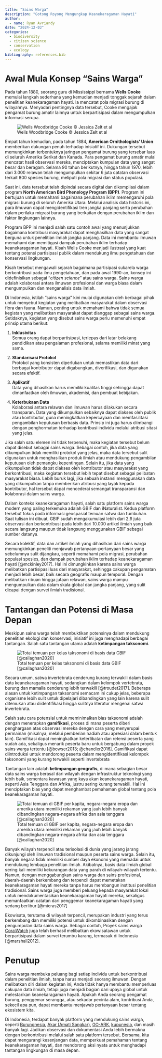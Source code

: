 ```yaml
---
title: "Sains Warga"
description: "Gotong Royong Mengungkap Keanekaragaman Hayati"
author:
  - name: Ryan Avriandy
date: "2024-12-03"
categories:
  - biodiversity
  - citizen science
  - conservation
  - ecology
bibliography: references.bib
---
```


# Awal Mula Konsep "Sains Warga"

Pada tahun 1880, seorang guru di Mississippi bernama **Wells Cooke** memulai langkah sederhana yang kemudian menjadi tonggak sejarah dalam penelitian keanekaragaman hayati. Ia mencatat pola migrasi burung di wilayahnya. Menyadari pentingnya data tersebut, Cooke mengajak pengamat burung amatir lainnya untuk berpartisipasi dalam mengumpulkan informasi serupa.

![Wells Woodbridge Cooke © Jessica Zelt et al](img14.jpg){fig-align="center"}

Empat tahun kemudian, pada tahun 1884, **American Ornithologists’ Union** memberikan dukungan penuh terhadap inisiatif ini. Dukungan tersebut memungkinkan terbentuknya jaringan pengamat burung yang tersebar luas di seluruh Amerika Serikat dan Kanada. Para pengamat burung amatir mulai mencatat hasil observasi mereka, menciptakan kumpulan data yang sangat besar dan beragam. Selama 90 tahun berikutnya, hingga tahun 1970, lebih dari 3.000 relawan telah mengumpulkan sekitar 6 juta catatan observasi terkait 800 spesies burung, meliputi pola migrasi dan status populasi.

Saat ini, data tersebut telah dipindai secara digital dan dikompilasi dalam program **North American Bird Phenology Program (BPP)**. Program ini bertujuan untuk memahami bagaimana perubahan iklim memengaruhi pola migrasi burung di seluruh Amerika Utara. Melalui analisis data historis ini, para ilmuwan dapat mengidentifikasi tren jangka panjang serta perubahan dalam perilaku migrasi burung yang berkaitan dengan perubahan iklim dan faktor lingkungan lainnya.

Program BPP ini menjadi salah satu contoh awal yang menunjukkan bagaimana kontribusi masyarakat dapat menghasilkan data yang sangat berguna untuk penelitian ilmiah jangka panjang. Data ini membantu ilmuwan memahami dan memitigasi dampak perubahan iklim terhadap keanekaragaman hayati. Kisah Wells Cooke menjadi ilustrasi yang kuat tentang potensi partisipasi publik dalam mendukung ilmu pengetahuan dan konservasi lingkungan.

Kisah tersebut mengawali sejarah bagaimana partisipasi sukarela warga berkontribusi pada ilmu pengetahuan, dan pada awal 1990-an, konsep ini didefinisikan sebagai "*citizen science*" atau sains warga. Sains warga adalah kolaborasi antara ilmuwan profesional dan warga biasa dalam mengumpulkan dan menganalisis data ilmiah.

Di Indonesia, istilah "sains warga" kini mulai digunakan oleh berbagai pihak untuk menyebut kegiatan yang melibatkan masyarakat dalam observasi flora dan fauna. Namun, penting untuk memahami bahwa tidak semua kegiatan yang melibatkan masyarakat dapat dianggap sebagai sains warga. Setidaknya, kegiatan yang disebut sains warga perlu memenuhi empat prinsip utama berikut:

1.  **Inklusivitas**\
    Semua orang dapat berpartisipasi, terlepas dari latar belakang pendidikan atau pengalaman profesional, selama memiliki minat yang sama.

2.  **Standarisasi Protokol**\
    Protokol yang konsisten diperlukan untuk memastikan data dari berbagai kontributor dapat digabungkan, diverifikasi, dan digunakan secara efektif.

3.  **Aplikatif**\
    Data yang dihasilkan harus memiliki kualitas tinggi sehingga dapat dimanfaatkan oleh ilmuwan, akademisi, dan pembuat kebijakan.

4.  **Keterbukaan Data**\
    Kolaborasi antara relawan dan ilmuwan harus dilakukan secara transparan. Data yang dikumpulkan sebaiknya dapat diakses oleh publik atau kontributor, guna meningkatkan kepercayaan dan memfasilitasi pengambilan keputusan berbasis data. Prinsip ini juga harus diimbangi dengan penghormatan terhadap kontribusi individu melalui atribusi sitasi yang jelas.

Jika salah satu elemen ini tidak terpenuhi, maka kegiatan tersebut belum dapat disebut sebagai sains warga. Sebagai contoh, jika data yang dikumpulkan tidak memiliki protokol yang jelas, maka data tersebut sulit digunakan untuk menghasilkan produk ilmiah atau mendukung pengambilan keputusan oleh pemangku kepentingan. Selain itu, jika data yang dikumpulkan tidak dapat diakses oleh kontributor atau masyarakat yang berkontribusi, maka kegiatan tersebut lebih tepat disebut sebagai pelibatan masyarakat biasa. Lebih buruk lagi, jika sebuah instansi menggunakan data yang dikumpulkan tanpa memberikan atribusi yang layak kepada kontributor, hal tersebut dapat mencederai semangat transparansi dan kolaborasi dalam sains warga.

Dalam konteks keanekaragaman hayati, salah satu platform sains warga modern yang paling terkemuka adalah GBIF dan iNaturalist. Kedua platform tersebut fokus pada informasi geospasial temuan satwa dan tumbuhan. Saat tulisan ini dibuat, GBIF sudah mengakumulasi lebih dari 2,9 juta observasi dan berkontribusi pada lebih dari 10.000 artikel ilmiah yang baik secara langsung maupun tidak langsung menggunakan GBIF sebagai sumber datanya.

Secara kolektif, data dan artikel ilmiah yang dihasilkan dari sains warga memungkinkan peneliti menjawab pertanyaan-pertanyaan besar yang sebelumnya sulit dijangkau, seperti memahami pola migrasi, perubahan populasi spesies, dan dampak perubahan iklim terhadap keanekaragaman hayati [@mckinley2017]. Hal ini dimungkinkan karena sains warga melibatkan partisipasi luas dari masyarakat, sehingga cakupan pengamatan menjadi lebih besar, baik secara geografis maupun temporal. Dengan melibatkan ribuan hingga jutaan relawan, sains warga mampu mengumpulkan data dalam skala global dan jangka panjang, yang sulit dicapai dengan survei ilmiah tradisional.

# Tantangan dan Potensi di Masa Depan

Meskipun sains warga telah membuktikan potensinya dalam mendukung penelitian ekologi dan konservasi, inisiatif ini juga menghadapi berbagai tantangan. Salah satu tantangan utama adalah **ketimpangan taksonomi**.

![Total temuan per kelas taksonomi di basis data GBIF [@callaghan2020]](biaa131fig1.JPG){fig-align="center"}

Secara umum, satwa invertebrata cenderung kurang terwakili dalam basis data keanekaragaman hayati, sedangkan dalam kelompok vertebrata, burung dan mamalia cenderung lebih terwakili [@troudet2017]. Beberapa alasan untuk ketimpangan taksonomi semacam ini cukup jelas, beberapa organisme lebih sulit untuk dipelajari dibandingkan yang lain karena sulit ditemukan atau diidentifikasi hingga sulitnya literatur mengenai satwa invertebrata.

Salah satu cara potensial untuk meminimalkan bias taksonomi adalah dengan menerapkan **gamifikasi**, proses di mana peserta diberi penghargaan atas observasi mereka dengan cara yang menyerupai permainan (misalnya, melalui pemberian hadiah atau apresiasi dalam bentuk lain). Gamifikasi dapat meningkatkan keterlibatan dan retensi peserta yang sudah ada, sekaligus menarik peserta baru untuk bergabung dalam proyek sains warga tertentu [@bowser2013; @chandler2016]. Gamifikasi dapat diintroduksi untuk mendorong peserta dalam mengidentifikasi kelompok taksonomi yang kurang terwakili seperti invertebrata

Tantangan lain adalah **ketimpangan geografis**, di mana sebagian besar data sains warga berasal dari wilayah dengan infrastruktur teknologi yang lebih baik, sementara kawasan yang kaya akan keanekaragaman hayati, seperti Asia Tenggara dan Afrika, justru sering kurang terwakili. Hal ini menciptakan bias yang dapat menghambat pemahaman global tentang pola keanekaragaman hayati.

![Total temuan di GBIF per kapita, negara-negara eropa dan amerika utara memiliki rekaman yang jauh lebih banyak dibandingkan negara-negara afrika dan asia tenggara [@callaghan2020]](biaa131fig12.jpeg){fig-align="center"}

Banyak wilayah terpencil atau terisolasi di dunia yang jarang jarang dikunjungi oleh ilmuwan tradisional maupun peserta sains warga. Selain itu, banyak negara tidak memiliki sumber daya ekonomi yang memadai untuk mendukung lembaga penelitian ilmiah. Akibatnya, basis data ilmiah global sering kali memiliki kekurangan data yang parah di wilayah-wilayah tertentu. Namun, dengan menggabungkan sains warga dan sains profesional, daerah-daerah berkembang dan terpencil dapat memetakan keanekaragaman hayati mereka tanpa harus membangun institusi penelitian tradisional. Sains warga juga memberi peluang kepada masyarakat lokal untuk mendokumentasikan keanekaragaman hayati mereka, sekaligus memanfaatkan catatan dari penggemar keanekaragaman hayati yang sedang berlibur [@mieras2017]

Ekowisata, terutama di wilayah terpencil, merupakan industri yang terus berkembang dan memiliki potensi untuk dikombinasikan dengan pengumpulan data sains warga. Sebagai contoh, Proyek sains warga [CoralWatch](https://coralwatch.org) juga telah berhasil melibatkan ekowisatawan untuk berpartisipasi dalam survei terumbu karang, termasuk di Indonesia [@marshall2012].

# Penutup

Sains warga membuka peluang bagi setiap individu untuk berkontribusi dalam penelitian ilmiah, tanpa harus menjadi seorang ilmuwan. Dengan melibatkan diri dalam kegiatan ini, Anda tidak hanya membantu memperluas cakupan data ilmiah, tetapi juga menjadi bagian dari upaya global untuk melestarikan keanekaragaman hayati. Apakah Anda seorang pengamat burung, penggemar serangga, atau sekadar pecinta alam, kontribusi Anda, sekecil apa pun, dapat membantu menjawab pertanyaan besar tentang ekosistem kita.

Di Indonesia, terdapat banyak platform yang mendukung sains warga, seperti [Burungnesia](https://play.google.com/store/apps/details?id=com.sikebo.burungnesia.citizenScience2&hl=en), [Akar (Amati Sangkar)](https://play.google.com/store/apps/details?id=com.pasarnesia.app), [GO-ARK](http://perhimpunanherpetologi.com/go-ark/), [kupunesia](https://play.google.com/store/apps/details?id=org.kupunesia&hl=id), dan masih banyak lagi. Jadikan observasi dan dokumentasi Anda lebih bermakna dengan berkontribusi melalui salah satu platform tersebut. Bersama, kita dapat mengurangi kesenjangan data, memperkuat pemahaman tentang keanekaragaman hayati, dan mendorong aksi nyata untuk menghadapi tantangan lingkungan di masa depan.
